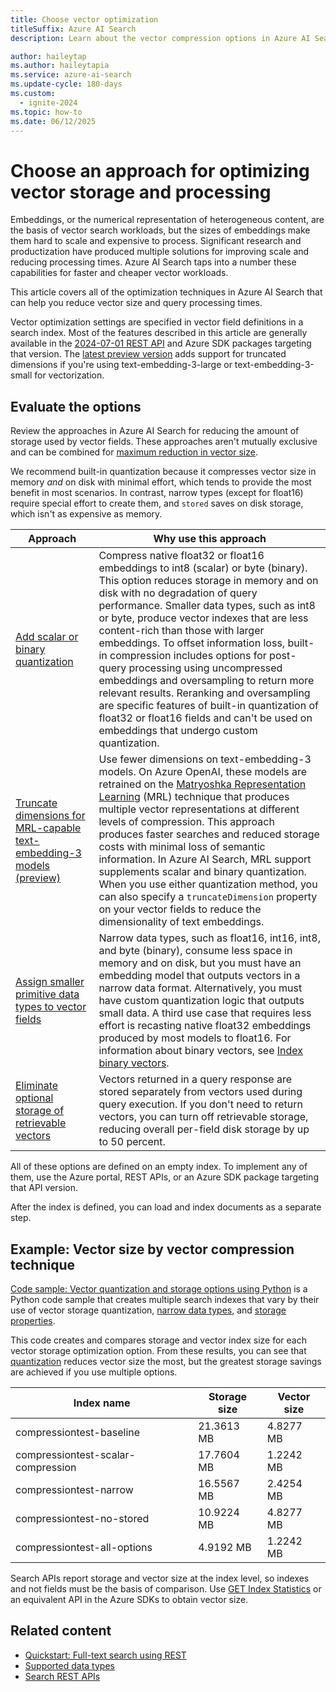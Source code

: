 ```yaml
---
title: Choose vector optimization
titleSuffix: Azure AI Search
description: Learn about the vector compression options in Azure AI Search, and how to reduce storage through narrow data types, built-in scalar or quantization, truncated dimensions, and elimination of redundant storage.

author: haileytap
ms.author: haileytapia
ms.service: azure-ai-search
ms.update-cycle: 180-days
ms.custom:
  - ignite-2024
ms.topic: how-to
ms.date: 06/12/2025
---
```


# Choose an approach for optimizing vector storage and processing

Embeddings, or the numerical representation of heterogeneous content, are the basis of vector search workloads, but the sizes of embeddings make them hard to scale and expensive to process. Significant research and productization have produced multiple solutions for improving scale and reducing processing times. Azure AI Search taps into a number these capabilities for faster and cheaper vector workloads.

This article covers all of the optimization techniques in Azure AI Search that can help you reduce vector size and query processing times.

Vector optimization settings are specified in vector field definitions in a search index. Most of the features described in this article are generally available in the [2024-07-01 REST API](/rest/api/searchservice/operation-groups?view=rest-searchservice-2024-07-01&preserve-view=true) and Azure SDK packages targeting that version. The [latest preview version](/rest/api/searchservice/search-service-api-versions#preview-versions) adds support for truncated dimensions if you're using text-embedding-3-large or text-embedding-3-small for vectorization.

## Evaluate the options

Review the approaches in Azure AI Search for reducing the amount of storage used by vector fields. These approaches aren't mutually exclusive and can be combined for [maximum reduction in vector size](#example-vector-size-by-vector-compression-technique).

We recommend built-in quantization because it compresses vector size in memory *and* on disk with minimal effort, which tends to provide the most benefit in most scenarios. In contrast, narrow types (except for float16) require special effort to create them, and `stored` saves on disk storage, which isn't as expensive as memory.

| Approach | Why use this approach |
|----------|---------------------|
| [Add scalar or binary quantization](vector-search-how-to-quantization.md) | Compress native float32 or float16 embeddings to int8 (scalar) or byte (binary). This option reduces storage in memory and on disk with no degradation of query performance. Smaller data types, such as int8 or byte, produce vector indexes that are less content-rich than those with larger embeddings. To offset information loss, built-in compression includes options for post-query processing using uncompressed embeddings and oversampling to return more relevant results. Reranking and oversampling are specific features of built-in quantization of float32 or float16 fields and can't be used on embeddings that undergo custom quantization. |
| [Truncate dimensions for MRL-capable text-embedding-3 models (preview)](vector-search-how-to-truncate-dimensions.md) | Use fewer dimensions on text-embedding-3 models. On Azure OpenAI, these models are retrained on the [Matryoshka Representation Learning](https://arxiv.org/abs/2205.13147) (MRL) technique that produces multiple vector representations at different levels of compression. This approach produces faster searches and reduced storage costs with minimal loss of semantic information. In Azure AI Search, MRL support supplements scalar and binary quantization. When you use either quantization method, you can also specify a `truncateDimension` property on your vector fields to reduce the dimensionality of text embeddings. |
| [Assign smaller primitive data types to vector fields](vector-search-how-to-assign-narrow-data-types.md) | Narrow data types, such as float16, int16, int8, and byte (binary), consume less space in memory and on disk, but you must have an embedding model that outputs vectors in a narrow data format. Alternatively, you must have custom quantization logic that outputs small data. A third use case that requires less effort is recasting native float32 embeddings produced by most models to float16. For information about binary vectors, see [Index binary vectors](vector-search-how-to-index-binary-data.md). |
| [Eliminate optional storage of retrievable vectors](vector-search-how-to-storage-options.md) | Vectors returned in a query response are stored separately from vectors used during query execution. If you don't need to return vectors, you can turn off retrievable storage, reducing overall per-field disk storage by up to 50 percent. |

All of these options are defined on an empty index. To implement any of them, use the Azure portal, REST APIs, or an Azure SDK package targeting that API version.

After the index is defined, you can load and index documents as a separate step.

## Example: Vector size by vector compression technique

[Code sample: Vector quantization and storage options using Python](https://github.com/Azure/azure-search-vector-samples/blob/main/demo-python/code/vector-quantization-and-storage/README.md) is a Python code sample that creates multiple search indexes that vary by their use of vector storage quantization, [narrow data types](vector-search-how-to-assign-narrow-data-types.md), and [storage properties](vector-search-how-to-storage-options.md).

This code creates and compares storage and vector index size for each vector storage optimization option. From these results, you can see that [quantization](vector-search-how-to-quantization.md) reduces vector size the most, but the greatest storage savings are achieved if you use multiple options.

| Index name | Storage size | Vector size |
|------------|--------------|-------------|
| compressiontest-baseline | 21.3613 MB | 4.8277 MB |
| compressiontest-scalar-compression | 17.7604 MB | 1.2242 MB |
| compressiontest-narrow | 16.5567 MB | 2.4254 MB |
| compressiontest-no-stored | 10.9224 MB | 4.8277 MB |
| compressiontest-all-options | 4.9192 MB | 1.2242 MB |

Search APIs report storage and vector size at the index level, so indexes and not fields must be the basis of comparison. Use [GET Index Statistics](/rest/api/searchservice/indexes/get-statistics) or an equivalent API in the Azure SDKs to obtain vector size.

## Related content

- [Quickstart: Full-text search using REST](search-get-started-text.md)
- [Supported data types](/rest/api/searchservice/supported-data-types)
- [Search REST APIs](/rest/api/searchservice/)
